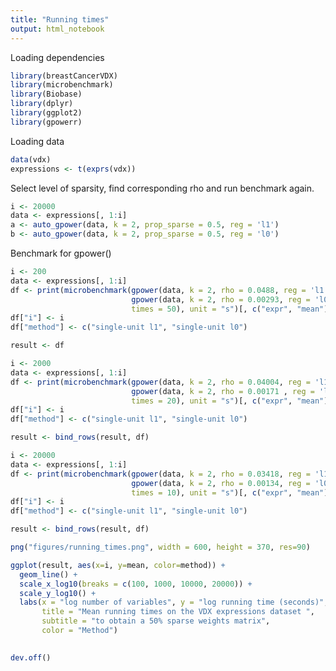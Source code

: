 ```yaml
---
title: "Running times"
output: html_notebook
---
```


Loading dependencies
```r
library(breastCancerVDX)
library(microbenchmark)
library(Biobase)
library(dplyr)
library(ggplot2)
library(gpowerr)
```

Loading data
```r
data(vdx)
expressions <- t(exprs(vdx))
```

Select level of sparsity, find corresponding rho and run benchmark again.
```r
i <- 20000
data <- expressions[, 1:i]
a <- auto_gpower(data, k = 2, prop_sparse = 0.5, reg = 'l1')
b <- auto_gpower(data, k = 2, prop_sparse = 0.5, reg = 'l0')

```


Benchmark for gpower()
```r
i <- 200
data <- expressions[, 1:i]
df <- print(microbenchmark(gpower(data, k = 2, rho = 0.0488, reg = 'l1'),
                           gpower(data, k = 2, rho = 0.00293, reg = 'l0'),
                           times = 50), unit = "s")[, c("expr", "mean")]
df["i"] <- i
df["method"] <- c("single-unit l1", "single-unit l0")

result <- df

```

```r
i <- 2000
data <- expressions[, 1:i]
df <- print(microbenchmark(gpower(data, k = 2, rho = 0.04004, reg = 'l1'),
                           gpower(data, k = 2, rho = 0.00171 , reg = 'l0'),
                           times = 20), unit = "s")[, c("expr", "mean")]
df["i"] <- i
df["method"] <- c("single-unit l1", "single-unit l0")

result <- bind_rows(result, df)

```

```r
i <- 20000
data <- expressions[, 1:i]
df <- print(microbenchmark(gpower(data, k = 2, rho = 0.03418, reg = 'l1'),
                           gpower(data, k = 2, rho = 0.00134, reg = 'l0'),
                           times = 10), unit = "s")[, c("expr", "mean")]
df["i"] <- i
df["method"] <- c("single-unit l1", "single-unit l0")

result <- bind_rows(result, df)
```

```r
png("figures/running_times.png", width = 600, height = 370, res=90)

ggplot(result, aes(x=i, y=mean, color=method)) +
  geom_line() +
  scale_x_log10(breaks = c(100, 1000, 10000, 20000)) +
  scale_y_log10() +
  labs(x = "log number of variables", y = "log running time (seconds)", 
       title = "Mean running times on the VDX expressions dataset ", 
       subtitle = "to obtain a 50% sparse weights matrix",
       color = "Method")
  

dev.off()
```

